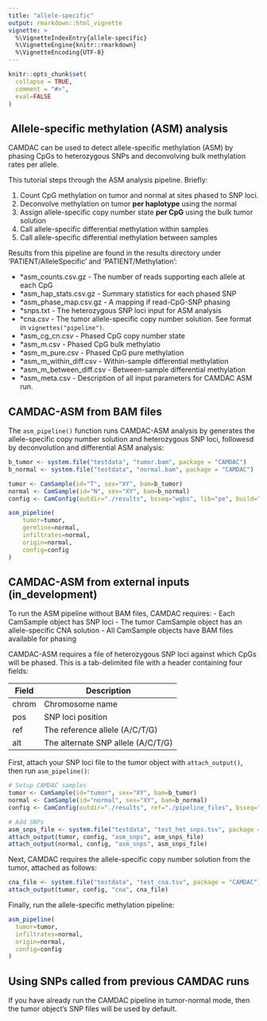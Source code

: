 ```yaml
---
title: "allele-specific"
output: rmarkdown::html_vignette
vignette: >
  %\VignetteIndexEntry{allele-specific}
  %\VignetteEngine{knitr::rmarkdown}
  %\VignetteEncoding{UTF-8}
---
```


```r
knitr::opts_chunk$set(
  collapse = TRUE,
  comment = "#>",
  eval=FALSE
)
```

##  Allele-specific methylation (ASM) analysis

CAMDAC can be used to detect allele-specific methylation (ASM) by phasing CpGs to heterozygous SNPs and deconvolving bulk methylation rates per allele. 

This tutorial steps through the ASM analysis pipeline. Briefly:

1. Count CpG methylation on tumor and normal at sites phased to SNP loci.
2. Deconvolve methylation on tumor **per haplotype** using the normal
3. Assign allele-specific copy number state **per CpG** using the bulk tumor solution
4. Call allele-specific differential methylation within samples
5. Call allele-specific differential methylation between samples

Results from this pipeline are found in the results directory under 'PATIENT/AlleleSpecific' and 'PATIENT/Methylation':

- *asm_counts.csv.gz - The number of reads supporting each allele at each CpG
- *asm_hap_stats.csv.gz - Summary statistics for each phased SNP
- *asm_phase_map.csv.gz - A mapping if read-CpG-SNP phasing
- *snps.txt - The heterozygous SNP loci input for ASM analysis 
- *cna.csv - The tumor allele-specific copy number solution. See format in `vignettes("pipeline")`.
- *asm_cg_cn.csv - Phased CpG copy number state
- *asm_m.csv - Phased CpG bulk methylatio
- *asm_m_pure.csv - Phased CpG pure methylation
- *asm_m_within_diff.csv - Within-sample differential methylation
- *asm_m_between_diff.csv - Between-sample differential methylation
- *asm_meta.csv - Description of all input parameters for CAMDAC ASM run.

## CAMDAC-ASM from BAM files

The `asm_pipeline()` function runs CAMDAC-ASM analysis by generates the allele-specific copy number solution and heterozygous SNP loci, followesd by deconvolution and differential ASM analysis:

```r
b_tumor <- system.file("testdata", "tumor.bam", package = "CAMDAC")
b_normal <- system.file("testdata", "normal.bam", package = "CAMDAC")

tumor <- CamSample(id="T", sex="XY", bam=b_tumor)
normal <- CamSample(id="N", sex="XY", bam=b_normal)
config <- CamConfig(outdir="./results", bsseq="wgbs", lib="pe", build="hg38", n_cores=10)

asm_pipeline(
    tumor=tumor,
    germline=normal,
    infiltrates=normal,
    origin=normal,
    config=config
)
```


## CAMDAC-ASM from external inputs (in_development)

To run the ASM pipeline without BAM files, CAMDAC requires:
- Each CamSample object has SNP loci
- The tumor CamSample object has an allele-specific CNA solution
- All CamSample objects have BAM files available for phasing

CAMDAC-ASM requires a file of heterozygous SNP loci against which CpGs will be phased. This is a tab-delimited file with a header containing four fields:

| Field | Description |
| ---- | ------------ |
| chrom | Chromosome name |
| pos | SNP loci position |
| ref | The reference allele (A/C/T/G) |
| alt | The alternate SNP allele (A/C/T/G) | 

First, attach your SNP loci file to the tumor object with `attach_output()`, then run `asm_pipeline()`:
```r
# Setup CAMDAC samples
tumor <- CamSample(id="tumor", sex="XY", bam=b_tumor)
normal <- CamSample(id="normal", sex="XY", bam=b_normal)
config <- CamConfig(outdir="./results", ref="./pipeline_files", bsseq="wgbs", lib="pe", cores=10)

# Add SNPs
asm_snps_file <- system.file("testdata", "test_het_snps.tsv", package = "CAMDAC")
attach_output(tumor, config, "asm_snps", asm_snps_file)
attach_output(normal, config, "asm_snps", asm_snps_file)
```

Next, CAMDAC requires the allele-specific copy number solution from the tumor, attached as follows:
```r
cna_file <- system.file("testdata", "test_cna.tsv", package = "CAMDAC")
attach_output(tumor, config, "cna", cna_file)
```

Finally, run the allele-specific methylation pipeline:
```r
asm_pipeline(
  tumor=tumor,
  infiltrates=normal,
  origin=normal,
  config=config
)
```

## Using SNPs called from previous CAMDAC runs

If you have already run the CAMDAC pipeline in tumor-normal mode, then the tumor object's SNP files will be used by default.
